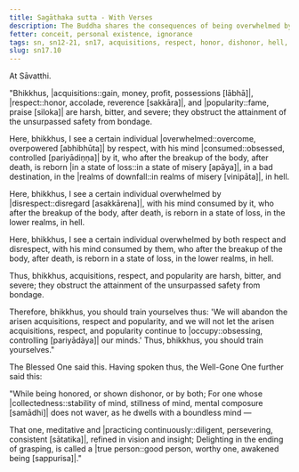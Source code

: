 ```yaml
---
title: Sagāthaka sutta - With Verses
description: The Buddha shares the consequences of being overwhelmed by respect, disrespect, or both, and how they obstruct the attainment of the unsurpassed safety from bondage.
fetter: conceit, personal existence, ignorance
tags: sn, sn12-21, sn17, acquisitions, respect, honor, dishonor, hell, suffering, popularity, obstruction, harsh, bitter, severe
slug: sn17.10
---
```


At Sāvatthi.

"Bhikkhus, |acquisitions::gain, money, profit, possessions [lābhā]|, |respect::honor, accolade, reverence [sakkāra]|, and |popularity::fame, praise [siloka]| are harsh, bitter, and severe; they obstruct the attainment of the unsurpassed safety from bondage.

Here, bhikkhus, I see a certain individual |overwhelmed::overcome, overpowered [abhibhūta]| by respect, with his mind |consumed::obsessed, controlled [pariyādiṇṇa]| by it, who after the breakup of the body, after death, is reborn |in a state of loss::in a state of misery [apāya]|, in a bad destination, in the |realms of downfall::in realms of misery [vinipāta]|, in hell.

Here, bhikkhus, I see a certain individual overwhelmed by |disrespect::disregard [asakkārena]|, with his mind consumed by it, who after the breakup of the body, after death, is reborn in a state of loss, in the lower realms, in hell.

Here, bhikkhus, I see a certain individual overwhelmed by both respect and disrespect, with his mind consumed by them, who after the breakup of the body, after death, is reborn in a state of loss, in the lower realms, in hell.

Thus, bhikkhus, acquisitions, respect, and popularity are harsh, bitter, and severe; they obstruct the attainment of the unsurpassed safety from bondage.

Therefore, bhikkhus, you should train yourselves thus: 'We will abandon the arisen acquisitions, respect and popularity, and we will not let the arisen acquisitions, respect, and popularity continue to |occupy::obsessing, controlling [pariyādāya]| our minds.' Thus, bhikkhus, you should train yourselves."

The Blessed One said this. Having spoken thus, the Well-Gone One further said this:

"While being honored,
or shown dishonor, or by both;
For one whose |collectedness::stability of mind, stillness of mind, mental composure [samādhi]| does not waver,
as he dwells with a boundless mind —

That one, meditative and |practicing continuously::diligent, persevering, consistent [sātatika]|,
refined in vision and insight;
Delighting in the ending of grasping,
is called a |true person::good person, worthy one, awakened being [sappurisa]|."